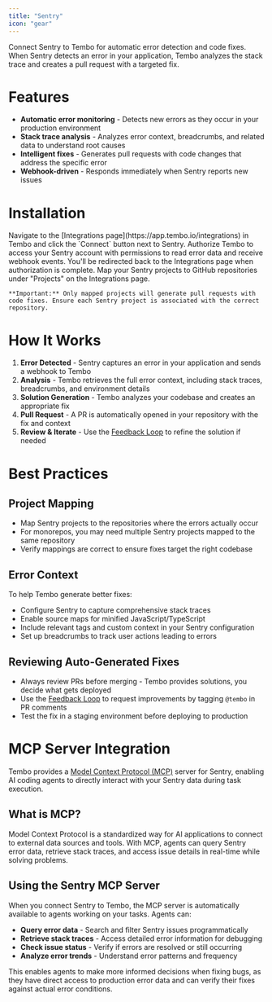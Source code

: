 ```yaml
---
title: "Sentry"
icon: "gear"
---
```


Connect Sentry to Tembo for automatic error detection and code fixes. When Sentry detects an error in your application, Tembo analyzes the stack trace and creates a pull request with a targeted fix.

# Features

- **Automatic error monitoring** - Detects new errors as they occur in your production environment
- **Stack trace analysis** - Analyzes error context, breadcrumbs, and related data to understand root causes
- **Intelligent fixes** - Generates pull requests with code changes that address the specific error
- **Webhook-driven** - Responds immediately when Sentry reports new issues

# Installation

<Steps>
  <Step title="Connect">
    Navigate to the [Integrations page](https://app.tembo.io/integrations) in Tembo and click the `Connect` button next to Sentry.
  </Step>
  <Step title="Authorize">
    Authorize Tembo to access your Sentry account with permissions to read error data and receive webhook events. You'll be redirected back to the Integrations page when authorization is complete.
  </Step>
  <Step title="Map Projects">
    Map your Sentry projects to GitHub repositories under "Projects" on the Integrations page.

    **Important:** Only mapped projects will generate pull requests with code fixes. Ensure each Sentry project is associated with the correct repository.
  </Step>
</Steps>

# How It Works

1. **Error Detected** - Sentry captures an error in your application and sends a webhook to Tembo
2. **Analysis** - Tembo retrieves the full error context, including stack traces, breadcrumbs, and environment details
3. **Solution Generation** - Tembo analyzes your codebase and creates an appropriate fix
4. **Pull Request** - A PR is automatically opened in your repository with the fix and context
5. **Review & Iterate** - Use the [Feedback Loop](/features/feedback-loop) to refine the solution if needed

# Best Practices

## Project Mapping

- Map Sentry projects to the repositories where the errors actually occur
- For monorepos, you may need multiple Sentry projects mapped to the same repository
- Verify mappings are correct to ensure fixes target the right codebase

## Error Context

To help Tembo generate better fixes:

- Configure Sentry to capture comprehensive stack traces
- Enable source maps for minified JavaScript/TypeScript
- Include relevant tags and custom context in your Sentry configuration
- Set up breadcrumbs to track user actions leading to errors

## Reviewing Auto-Generated Fixes

- Always review PRs before merging - Tembo provides solutions, you decide what gets deployed
- Use the [Feedback Loop](/features/feedback-loop) to request improvements by tagging `@tembo` in PR comments
- Test the fix in a staging environment before deploying to production

# MCP Server Integration

Tembo provides a [Model Context Protocol (MCP)](https://modelcontextprotocol.io) server for Sentry, enabling AI coding agents to directly interact with your Sentry data during task execution.

## What is MCP?

Model Context Protocol is a standardized way for AI applications to connect to external data sources and tools. With MCP, agents can query Sentry error data, retrieve stack traces, and access issue details in real-time while solving problems.

## Using the Sentry MCP Server

When you connect Sentry to Tembo, the MCP server is automatically available to agents working on your tasks. Agents can:

- **Query error data** - Search and filter Sentry issues programmatically
- **Retrieve stack traces** - Access detailed error information for debugging
- **Check issue status** - Verify if errors are resolved or still occurring
- **Analyze error trends** - Understand error patterns and frequency

This enables agents to make more informed decisions when fixing bugs, as they have direct access to production error data and can verify their fixes against actual error conditions.
